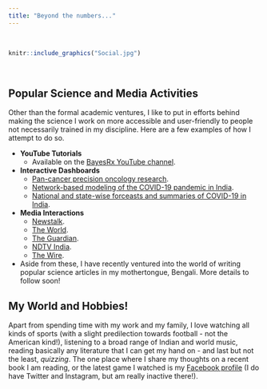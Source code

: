 ```yaml
---
title: "Beyond the numbers..."
---
```


<br>

```r
knitr::include_graphics("Social.jpg")
```

<br>

## Popular Science and Media Activities

Other than the formal academic ventures, I like to put in efforts behind making the science I work on more accessible and user-friendly to people not necessarily trained in my discipline. Here are a few examples of how I attempt to do so.

- **YouTube Tutorials**
  - Available on the [BayesRx YouTube channel](https://www.youtube.com/channel/UCiw6hgV17lpZUhCLGcwgkKg/videos).

- **Interactive Dashboards**
  - [Pan-cancer precision oncology research](https://bayesrx.shinyapps.io/TransPRECISE/).
  - [Network-based modeling of the COVID-19 pandemic in India](https://bayesrx.shinyapps.io/COV-N/).
  - [National and state-wise forceasts and summaries of COVID-19 in India](https://umich-biostatistics.shinyapps.io/covid19/).

- **Media Interactions**
  - [Newstalk](https://www.newstalk.com/podcasts/highlights-from-moncrieff/1-3-billion-lockdown-india).
  - [The World](https://www.pri.org/stories/2020-03-25/without-support-indias-poorest-people-lockdown-risks-failure).
  - [The Guardian](https://www.theguardian.com/world/2020/mar/24/indias-13bn-population-locked-down-to-beat-coronavirus).
  - [NDTV India](https://drive.google.com/file/d/1Xt4LjmNJsXsUVTTXop6AgQWwjFKxcvcS/view?usp=sharing).
  - [The Wire](https://thewire.in/health/covid-19-india-national-data-state).

- Aside from these, I have recently ventured into the world of writing popular science articles in my mothertongue, Bengali. More details to follow soon!

## My World and Hobbies!

Apart from spending time with my work and my family, I love watching all kinds of sports (with a slight predilection towards football - not the American kind!), listening to a broad range of Indian and world music, reading basically any literature that I can get my hand on - and last but not the least, *quizzing*. The one place where I share my thoughts on a recent book I am reading, or the latest game I watched is my [Facebook profile](https://www.facebook.com/rupam.bhattacharyya1995/) (I do have Twitter and Instagram, but am really inactive there!).